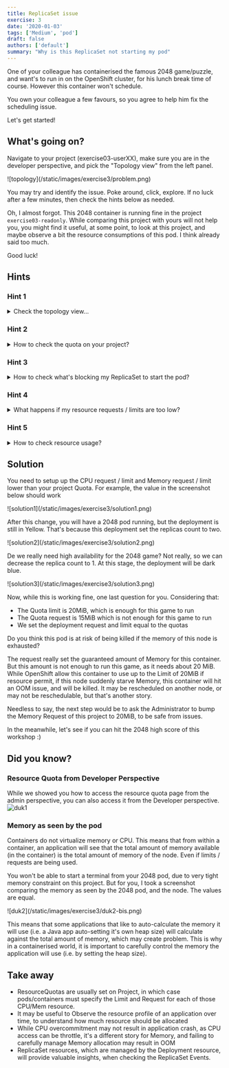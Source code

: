 ```yaml
---
title: ReplicaSet issue
exercise: 3
date: '2020-01-03'
tags: ['Medium', 'pod']
draft: false
authors: ['default']
summary: "Why is this ReplicaSet not starting my pod"
---
```

One of your colleague has containerised the famous 2048 game/puzzle, and want's to run in on the
OpenShift cluster, for his lunch break time of course. However this container won't schedule.

You own your colleague a few favours, so you agree to help him fix the scheduling issue. 

Let's get started!

<TOCInline toc={props.toc} asDisclosure />


## What's going on?
Navigate to your project (exercise03-userXX), make sure you are in the developer perspective, and pick the "Topology view" from the left panel.


<Zoom>
![topology](/static/images/exercise3/problem.png)
</Zoom>

You may try and identify the issue. Poke around, click, explore.
If no luck after a few minutes, then check the hints below as needed.

Oh, I almost forgot. This 2048 container is running fine in the project `exercise03-readonly`.
While comparing this project with yours will not help you, you might find it useful, at some point, to look at this project, and maybe observe a bit
the resource consumptions of this pod. I think already said too much.

Good luck!

## Hints
### Hint 1
<details>
  <summary>Check the topology view... </summary>

Have a look at the deployment information
<Zoom>
![hint1](/static/images/exercise3/hint1.png)
</Zoom>
From the notification in yellow, it looks like:
- there is some quota setup on this project
- OCP ask you to setup the CPU requests and limits for this deployment.

Note that this message is a notification. It will not disappear until you click on the cross. It will remain even if it's not relevant.
The real source of the message is visible in the Event section of the ReplicaSets. You will want to check regularly there as you try and fix things. 

Not sure what limits and requests are? Probably worth reading the first two paragraph of this documentation:
https://kubernetes.io/docs/concepts/configuration/manage-resources-containers/


Since some quota have been applied to your namespace, OpenShift is requesting that you specify limits and/or requests for the associated resource.
In this case, no CPU limits / requests were made for the 2048 deployment, and you will have to add some. While the yellow notification gives you
a direct link, remember that you can access the resources limit from the `Action` drop down menu, see below.
<Zoom>
![hint1-2](/static/images/exercise3/hint1-2.png)
</Zoom>
Alternatively, you could edit the Yaml file of your deployment, but the `Action -> resources limit` form is much simpler.
You can try and set those limits directly, however, it would be a good idea to get the exact quota in place for this project. You won't be able to edit it (you don't have the right permission), but you should be able to see it. Have a go!


</details>

### Hint 2
<details>
  <summary>How to check the quota on your project?</summary>

You probably get the idea that some resource quota have been applied to this project. You can easily view what you can work with for your 2048 app!
Pick tha admin perspective, head over the Administration/Resource quotas, click on your quota, and scroll down.
<Zoom>
![hint2](/static/images/exercise3/hint2.png)
</Zoom>

<Zoom>
![hint2-2](/static/images/exercise3/hint2-2.png)
</Zoom>

</details>


### Hint 3
<details>
  <summary>How to check what's blocking my ReplicaSet to start the pod?</summary>

You probably already tried to adjust the requests / limits for your 2048 deployment. It may or may not work. If it does not work, one place
to check for useful messages is in the Events section of your ReplicaSets, for example:
<Zoom>
![hint3](/static/images/exercise3/hint3.png)
</Zoom>

<Zoom>
![hint3](/static/images/exercise3/hint3-2.png)
</Zoom>

</details>

### Hint 4
<details>
  <summary>What happens if my resource requests / limits are too low?</summary>

If there is not enough CPU resource for your app, it might run slowly. On the other hand, if there is not enough memory for your application,
you POD might hit some Out of Memory issue. You may encounter that. If so, head over the Events tab of your pod:

<Zoom>
![hint4](/static/images/exercise3/hint4.png)
</Zoom>

</details>

### Hint 5
<details>
  <summary>How to check resource usage?</summary>

Depending of the type of application deployed, you may or may not know the minimum amount of resources (in particular, memory) required
to run. Sometime, you will need to "observe" the resource consumptions. You can head over the exercise03-readonly project that is running
the 2048 app, and check it's resource usage. This should give you an idea for your own limits/requests memory.

<Zoom>
![hint5](/static/images/exercise3/hint5.png)
</Zoom>

</details>


## Solution

You need to setup up the CPU request / limit and Memory request / limit lower than your project Quota. For example,
the value in the screenshot below should work

<Zoom>
![solution1](/static/images/exercise3/solution1.png)
</Zoom>

After this change, you will have a 2048 pod running, but the deployment is still in Yellow. That's because this
deployment set the replicas count to two.

<Zoom>
![solution2](/static/images/exercise3/solution2.png)
</Zoom>

De we really need high availability for the 2048 game? Not really, so we can decrease the replica count to 1.
At this stage, the deployment will be dark blue.

<Zoom>
![solution3](/static/images/exercise3/solution3.png)
</Zoom>

Now, while this is working fine, one last question for you. Considering that:
- The Quota limit is 20MiB, which is enough for this game to run
- The Quota request is 15MiB which is not enough for this game to run
- We set the deployment request and limit equal to the quotas

Do you think this pod is at risk of being killed if the memory of this node is exhausted?

The request really set the guaranteed amount of Memory for this container. But this amount is not enough to run this game,
as it needs about 20 MiB. While OpenShift allow this container to use up to the Limit of 20MiB if resource permit, if this
node suddenly starve Memory, this container will hit an OOM issue, and will be killed. It may be rescheduled on another node,
or may not be reschedulable, but that's another story.

Needless to say, the next step would be to ask the Administrator to bump the Memory Request of this project to 20MiB, to be safe from issues.

In the meanwhile, let's see if you can hit the 2048 high score of this workshop :)

## Did you know?

### Resource Quota from Developer Perspective

While we showed you how to access the resource quota page from the admin perspective, you can also access it from the Developer perspective. 
<Zoom>
![duk1](/static/images/exercise3/duk1.png)
</Zoom>

### Memory as seen by the pod

Containers do not virtualize memory or CPU. This means that from within a container, an application will see that the total amount
of memory available (in the container) is the total amount of memory of the node. Even if limits / requests are being used.

You won't be able to start a terminal from your 2048 pod, due to very tight memory constraint on this project.
But for you, I took a screenshot comparing the memory as seen by the 2048 pod, and the node. The values are equal.

<Zoom>
![duk2](/static/images/exercise3/duk2-bis.png)
</Zoom>

This means that some applications that like to auto-calculate the memory it will use (i.e. a Java app auto-setting it's own heap size)
will calculate against the total amount of memory, which may create problem. This is why in a containerised world, it is important
to carefully control the memory the application will use (i.e. by setting the heap size).


## Take away
- ResourceQuotas are usually set on Project, in which case pods/containers must specify the Limit and Request for each of those CPU/Mem resource.
- It may be useful to Observe the resource profile of an application over time, to understand how much resource should be allocated
- While CPU overcommitment may not result in application crash, as CPU access can be throttle, it's a different story for Memory,
and failing to carefully manage Memory allocation may result in OOM
- ReplicaSet resources, which are managed by the Deployment resource, will provide valuable insights, when checking the ReplicaSet Events.

